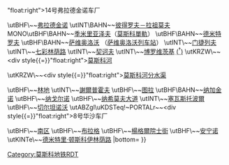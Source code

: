 {{Routemap|title=謝爾普霍夫-季米里亞澤夫線|title-bg=#A1A2A3|title-color=white|inline=<includeonly>1</includeonly>|map=
\utKBHFa\~~[[阿尔图菲耶沃站|阿尔图菲耶沃]]
numN000\utBHF\~~[[碧比列沃站|碧比列沃]]
\utBHF\~~[[愉悅站 (莫斯科地铁)|愉悅]]
\utABZgl+l\uKDSTeq!~PORTALr~~<div style{{=}}"float:right">14号弗拉德金诺车厂</div>
\utBHF\~~[[弗拉德金诺站|弗拉德金诺]]
\utINT\BAHN~~[[彼得罗夫－拉祖莫夫站|彼得罗夫－拉祖莫夫]] {{mosmetrobull|10||彼得罗夫－拉祖莫夫站 (莫斯科地铁)||1}}
MONO\utBHF\BAHN~~[[季米里亚泽夫站|季米里亚泽夫]]（[[莫斯科單軌]]）
\utBHF\BAHN~~[[德米特罗夫站|德米特罗夫]]
\utBHF\BAHN~~[[薩維奧洛沃站 (謝爾普霍夫-季米里亞澤夫線)|萨维奥洛沃]] {{MOSMETRO-bull|11||薩維奧洛沃站 (大環線)}}（[[莫斯科薩維奧洛沃車站|萨维奥洛沃列车站]]）
\utINT\~~[[门捷列夫站|门捷列夫]] {{MOSMETRO-bull|5||新村莊站}}
\utINT\~~[[七彩林荫路站|七彩林荫路]] {{MOSMETRO-bull|10||引水管站}}
\utINT\~~[[契诃夫站|契诃夫]] {{MOSMETRO-bull|2||特维尔站}} {{MOSMETRO-bull|7||普希金站 (莫斯科地铁)}}
\utINT\~~[[博罗维茨基站|博罗维茨基]] {{MOSMETRO-bull|1||列宁图书馆站}} {{MOSMETRO-bull|3||阿尔巴特站 (阿尔巴特－波克罗夫卡线)}} <abbr title="須繞過另一路線的月台進行間接換乘">({{MOSMETRO-bull|4||亚历山大公园站}}<sup>†</sup>)</abbr>
\utKRZW\~~<div style{{=}}"float:right">[[莫斯科河]]</div>
\utKRZW\~~<div style{{=}}"float:right">[[莫斯科河分水渠]]</div>
\utBHF\~~[[林地站|林地]]<!-- {{mosmetrobull|6||亚金曼卡站}}-->
\utINT\~~[[謝爾普霍夫站|謝爾普霍夫]] {{MOSMETRO-bull|5||多勃雷宁站}}
\utBHF\~~[[图拉站|图拉]]
\utBHF\BAHN~~[[纳加金诺站|纳加金诺]]
\utBHF\~~[[纳戈尔诺站|纳戈尔诺]]
\utBHF\~~[[纳希莫夫大道站|纳希莫夫大道]]
\utINT\~~[[塞瓦斯托波爾站|塞瓦斯托波爾]] {{MOSMETRO-bull|11||卡霍夫卡站 (莫斯科地鐵)}}
\utBHF\~~[[切尔坦诺沃站|切尔坦诺沃]]
\utABZgl\uKDSTeq!~PORTALr~~<div style{{=}}"float:right">8号华沙车厂</div>
\utBHF\~~[[南区站|南区]]
\utBHF\~~[[布拉格站|布拉格]]
\utBHF\~~[[楊格爾院士街站|楊格爾院士街]]
\utBHF\~~[[安宁诺站|安宁诺]]
\utKINTe\~~[[德米特里·顿斯科伊林荫路站|德米特里·顿斯科伊林荫路]] {{MOSMETRO-bull|12||舊卡恰洛夫街站}}
|bottom={{navbar|莫斯科地鐵RDT/謝爾普霍夫-季米里亞澤夫線}}
}}<noinclude>{{rdt intro|[[莫斯科地铁]][[谢尔普霍夫－季米里亚泽夫线]]}}

[[Category:莫斯科地铁RDT]]
[[category:谢尔普霍夫－季米里亚泽夫线| ]]

</noinclude>
